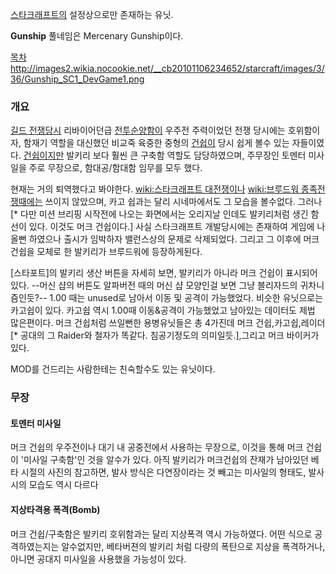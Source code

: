 [[스타크래프트]]의 설정상으로만 존재하는 유닛.

'''Gunship'''
풀네임은 Mercenary Gunship이다.

[[목차]]
http://images2.wikia.nocookie.net/__cb20101106234652/starcraft/images/3/36/Gunship_SC1_DevGame1.png
=== 개요 ===
[[길드 전쟁]]당시 리바이어던급 [[전투순양함]]이 우주전 주력이었던 전쟁 당시에는 호위함이자, 함재기 역할을 대신했던 비교죽 육중한 중형의 [[건쉽]]이 당시 쉽게 볼수 있는 자들이였다. [[건쉽]]이지만 발키리 보다 훨씬 큰 구축함 역할도 담당하였으며, 주무장인 토멘터 미사일을 주로 무장으로, 함대공/함대함 임무를 모두 했다.

현재는 거의 퇴역했다고 봐야한다. [[wiki:스타크래프트 대전쟁]]이나 [[wiki:브루드워 종족전쟁]]때에는 쓰이지 않았으며, 카고 쉽과는 달리 시네마에서도 그 모습을 볼수없다. 그러나[* 다만 미션 브리핑 시작전에 나오는 화면에서는 오리지날 인데도 발키리처럼 생긴 함선이 있다. 이것도 머크 건쉽이다.] 사실 스타크래프트 개발당시에는 존재하여 게임에 나올뻔 하였으나 출시가 임박하자 밸런스상의 문제로 삭제되었다. 그리고 그 이후에 머크 건쉽을 모체로 한 발키리가 브루드워에 등장하게된다.

[스타포트]의 발키리 생산 버튼을 자세히 보면, 발키리가 아니라 머크 건쉽이 표시되어 있다. --머신 샵의 버튼도 알파버전 때의 머신 샵 모양인걸 보면 그냥 블리자드의 귀차니즘인듯?-- 1.00 때는 unused로 남아서 이동 및 공격이 가능했었다. 비슷한 유닛으로는 카고쉽이 있다. 카고쉽 역시 1.00때 이동&공격이 가능했었고 남아있는 데이터도 제법 많은편이다. 머크 건쉽처럼 쓰일뻔한 용병유닛들은 총 4가진데 머크 건쉽,카고쉽,레이더[* 공대의 그 Raider와 철자가 똑같다. 침공기정도의 의미일듯.],그리고 머크 바이커가 있다.

MOD를 건드리는 사람한테는 친숙할수도 있는 유닛이다.
=== 무장 ===
==== 토멘터 미사일 ====
머크 건쉽의 우주전이나 대기 내 공중전에서 사용하는 무장으로, 이것을 통해 머크 건쉽이 '미사일 구축함'인 것을 알수가 있다. 아직 발키리가 머크건쉽의 잔재가 남아있던 베타 시절의 사진의 참고하면, 발사 방식은 다연장이라는 것 빼고는 미사일의 형태도, 발사시의 모습도 역시 다르다

==== 지상타격용 폭격(Bomb) ====
머크 건쉽/구축함은 발키리 호위함과는 달리 지상폭격 역시 가능하였다. 어떤 식으로 공격하였는지는 알수없지만, 베타버젼의 발키리 처럼 다량의 폭탄으로 지상을 폭격하거나, 아니면 공대지 미사일을 사용했을 가능성이 있다.
